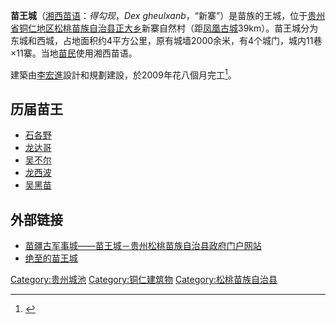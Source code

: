 {{article issues
|
{{Expand|time=2010-11-09T12:19:06+00:00}}
{{Expert|time=2010-11-09T12:19:06+00:00}}
{{Tone|time=2010-11-09T12:19:06+00:00}}
}}
{{coord|27|57|47.24|N|109|14|30.00|E|display=title}}
'''苗王城'''（[[苗语|湘西苗语]]：''得勾现''，''Dex gheulxanb''，“新寨”）是苗族的王城，位于[[贵州省|贵州省]][[铜仁地区|铜仁地区]][[松桃苗族自治县|松桃苗族自治县]][[正大乡|正大乡]]新寨自然村（距[[凤凰古城|凤凰古城]]39km）。苗王城分为东城和西城，占地面积约4平方公里，原有城墙2000余米，有4个城门，城内11巷×11寨。当地[[苗族|苗民]]使用湘西苗语。

建築由[[李宏進|李宏進]]設計和規劃建設，於2009年花八個月完工<ref name="dswt01">{{cite news |author1=覃遵奎 |author2=覃攀 |title=李宏进：“湘西鬼才”的惊世传奇 |url=http://www.dswt.net/m/view.php?aid=46000 |accessdate=2020-07-13 |work=中國都市新聞網 |date=2018-11-12 |language=zh-hans |archive-url=https://web.archive.org/web/20200713125414/http://www.dswt.net/m/view.php?aid=46000 |archive-date=2020-07-13 |dead-url=no }}</ref>。

==历届苗王==
* [[石各野|石各野]]
* [[龙达哥|龙达哥]]
* [[吴不尔|吴不尔]]
* [[龙西波|龙西波]]
* [[吴黑苗|吴黑苗]]

==外部链接==
* [https://web.archive.org/web/20110904064126/http://www.songtao.gov.cn/mwc/index.html 苗疆古军事城——苗王城－贵州松桃苗族自治县政府门户网站]
* [http://xk.cn.yahoo.com/articles/081031/1/enfd.html 绝至的苗王城]{{dead link|date=2018年4月 |bot=InternetArchiveBot |fix-attempted=yes }}

[[Category:贵州城池|Category:贵州城池]]
[[Category:铜仁建筑物|Category:铜仁建筑物]]
[[Category:松桃苗族自治县|Category:松桃苗族自治县]]